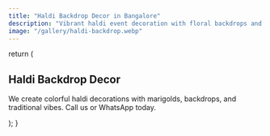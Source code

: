 ```yaml
---
title: "Haldi Backdrop Decor in Bangalore"
description: "Vibrant haldi event decoration with floral backdrops and budget-friendly packages."
image: "/gallery/haldi-backdrop.webp"
---
```


  return (
    <section className="max-w-screen-lg mx-auto py-12 px-6 font-sans">
      <h1 className="text-3xl md:text-5xl font-bold text-center mb-8">
        Haldi Backdrop Decor
      </h1>
      <p className="text-lg text-gray-700 leading-relaxed mb-8">
        We create colorful haldi decorations with marigolds, backdrops, and traditional vibes. Call us or WhatsApp today.
      </p>
      <div className="my-12">
        <WhyChooseUs />
      </div>
    </section>
  );
}
